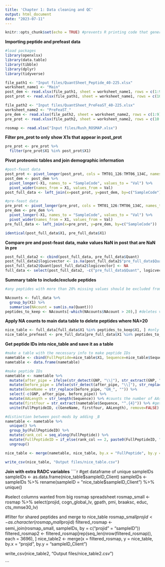 ```yaml
---
title: 'Chapter 1: Data cleaning and QC'
output: html_document
date: "2023-07-11"
---
```


```r

knitr::opts_chunk$set(echo = TRUE) #prevents R printing code that generated the plot 

```

**Importing peptide and prefeast data**
```r

#load packages
library(openxlsx)
library(data.table)
library(tibble)
library(dplyr)
library(tidyverse)

file_path1 <- "Input files/QuantSheet_Peptide_40-225.xlsx"
worksheet_name1 <- "Main"
post_dem <- read.xlsx(file_path1, sheet = worksheet_name1, rows = c(1:9), cols = c(27:132))
post_prot <- read.xlsx(file_path1, sheet = worksheet_name1, rows = c(10:4278), cols = c(1:8, 27:129))

file_path2 <- "Input files/QuantSheet_PreFeaST_40-225.xlsx"
worksheet_name2 <- "PreFeaST_"
pre_dem <- read.xlsx(file_path2, sheet = worksheet_name2, rows = c(1:9), cols = c(9:26, 28:44, 46:62, 64:80, 82:98, 100:116))
pre_prot <- read.xlsx(file_path2, sheet = worksheet_name2, rows = c(10:20581), cols = c(1:26, 28:44, 46:62, 64:80, 82:98, 100:116))

rosmap <- read.xlsx("Input files/Rush_ROSMAP.xlsx")

```

**Filter pre_prot to only show X1s that appear in post_prot**
```r

pre_prot <- pre_prot %>% 
  filter(pre_prot$X1 %in% post_prot$X1) 

```

**Pivot proteomic tables and join demographic information**
```r

#post-feast data
post_prot <- pivot_longer(post_prot, cols = TMT01_126:TMT06_134C, names_to = "SampleCode", values_to = "Quant")
post_dem <- post_dem %>%
  pivot_longer(-X1, names_to = "SampleCode", values_to = "Val") %>%
  pivot_wider(names_from = X1, values_from = Val)
post_full_data <- left_join(x=post_prot, y=post_dem, by=c("SampleCode"))

#pre-feast data
pre_prot <- pivot_longer(pre_prot, cols = TMT01_126:TMT06_134C, names_to = "SampleCode", values_to = "Quant")
pre_dem <- pre_dem %>%
  pivot_longer(-X1, names_to = "SampleCode", values_to = "Val") %>%
  pivot_wider(names_from = X1, values_from = Val)
pre_full_data <- left_join(x=pre_prot, y=pre_dem, by=c("SampleCode"))

identical(post_full_data$X1, pre_full_data$X1)

```

**Compare pre and post-feast data, make values NaN in post that are NaN in pre**
```r

post_full_data2 <- cbind(post_full_data, pre_full_data$Quant) 
post_full_data2$logicvector <- is.na(post_full_data2$"pre_full_data$Quant")
post_full_data2$Quant[post_full_data2$logicvector] <- NA
full_data <- select(post_full_data2, -c("pre_full_data$Quant", logicvector))

```

**Summary table to include/exclude peptides**
```r

#any peptides with more than 20% missing values should be excluded from further analysis. We have 102 participants so any peptide with more than 20 missing values will be excluded

NAcounts <- full_data %>%
  group_by(X1) %>%
  summarise(NAcount = sum(is.na(Quant))) 
peptides_to_keep <- NAcounts[-which(NAcounts$NAcount > 20),] #deletes values in NAcounts that exceed 20, keeps all else

```

**Apply NA counts to main data table to delete peptides where NA>20**
```r

nice_table <- full_data[full_data$X1 %in% peptides_to_keep$X1, ] #only keep peptide IDs that are in peptides_to_keep
nice_table_prefeast <- pre_full_data[pre_full_data$X1 %in% peptides_to_keep$X1, ] #only keep peptide IDs that are in peptides_to_keep

```

**Get peptide IDs into nice_table and save it as a table**
```r

#make a table with the necessary info to make peptide IDs
nametable <- cbind(FullPeptide=nice_table$X1, Sequence=nice_table$Sequence, GNP=nice_table$GeneNamePreferred)
nametable <- data.frame(nametable)

#make peptide IDs
nametable <- nametable %>%
  mutate(after_pipe = ifelse(str_detect(GNP, "\\|"), str_extract(GNP, "(?<=\\|).*"), GNP)) %>% #if there is a | (pipe), remove anything before it
  mutate(before_pipe = ifelse(str_detect(after_pipe, "\\|"), str_replace(after_pipe, "\\|.*$", ""), after_pipe)) %>% #if there is a |, remove anything after it
  mutate(GeneName = str_replace(before_pipe, "GN_", "")) %>% 
  select(-c(GNP, after_pipe, before_pipe)) %>%
  mutate(AALength = str_length(Sequence)) %>% #counts the number of AAs in a peptide
  mutate(firstfour = str_extract(nametable$Sequence, "^.{4}")) %>% #get the first 4 letters of each sequence
  unite(FullPeptideID, c(GeneName, firstfour, AALength), remove=FALSE) #put together gene name, firstfour and length, split by '_'

#distinction between post-mods by adding _B
nametable <- nametable %>%
  unique() %>%
  group_by(FullPeptideID) %>%
  mutate(rank_col = seq_along(FullPeptide)) %>%
  mutate(FullPeptideID = if_else(rank_col == 2, paste0(FullPeptideID, "_B"), FullPeptideID,)) %>% #add _B for top 6 to show that they are different
  ungroup()

nice_table <- merge(nametable, nice_table, by.x = "FullPeptide", by.y = "X1", all = TRUE) #merge table with new ranks 

write_csv(nice_table, "Output files/nice_table.csv")

```

**Join with extra RADC variables**
````r

#get dataframe of unique sampleIDs
sampleIDs <- as.data.frame(nice_table$sampleID_Client)
sampleIDs <- sampleIDs %>% 
  rename(sampleID = "nice_table$sampleID_Client") %>%
  unique()

#select columns wanted from big rosmap spreadsheet
rosmap_small <- rosmap %>%
  select(projid, cogn_global_lv, gpath, pmi, braaksc, educ, cts_mmse30_lv)

#filter for shared peptides and merge to nice_table
rosmap_small$projid <- as.character(rosmap_small$projid)
filtered_rosmap <- semi_join(rosmap_small, sampleIDs, by = c("projid" = "sampleID"))
filtered_rosmap2 <- filtered_rosmap[rep(seq_len(nrow(filtered_rosmap)), each = 3696), ]
nice_table2 <- merge(x = filtered_rosmap, y = nice_table, by.x = "projid", by.y = "sampleID_Client")

write_csv(nice_table2, "Output files/nice_table2.csv")

```

